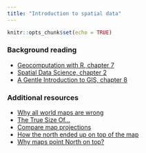 ```yaml
---
title: "Introduction to spatial data"
---
```


```r
knitr::opts_chunk$set(echo = TRUE)
```

### Background reading
-   [Geocomputation with R, chapter 7](https://geocompr.robinlovelace.net/reproj-geo-data.html)
-   [Spatial Data Science, chapter 2](https://keen-swartz-3146c4.netlify.app/cs.html)
-   [A Gentle Introduction to GIS, chapter 8](https://docs.qgis.org/3.16/en/docs/gentle_gis_introduction/coordinate_reference_systems.html)

### Additional resources
-   [Why all world maps are wrong](https://www.youtube.com/watch?v=kIID5FDi2JQ&t=3s)
-   [The True Size Of...](https://www.thetruesize.com/#?borders=1~!MTc4MDE0MDY.MzM4MTc4*MzYwMDAwMDA(MA~!CONTIGUOUS_US*MTAwMjQwNzU.MjUwMjM1MTc(MTc1)MA~!IN*NTI2NDA1MQ.Nzg2MzQyMQ)Mg~!CN*OTkyMTY5Nw.NzMxNDcwNQ(MjI1)MQ)
-   [Compare map projections](http://metrocosm.com/compare-map-projections.html)
-   [How the north ended up on top of the map](http://america.aljazeera.com/opinions/2014/2/maps-cartographycolonialismnortheurocentricglobe.html)
-   [Why maps point North on top?](https://www.geospatialworld.net/blogs/why-maps-point-north-on-top/)
